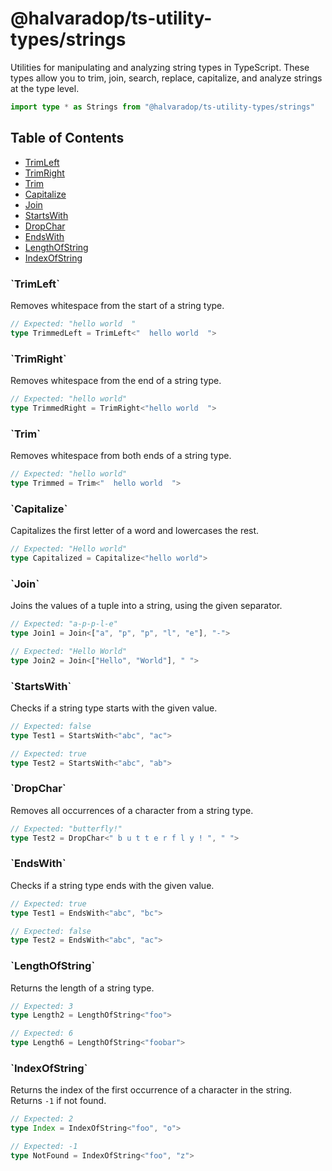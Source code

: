 # @halvaradop/ts-utility-types/strings

Utilities for manipulating and analyzing string types in TypeScript. These types allow you to trim, join, search, replace, capitalize, and analyze strings at the type level.

```ts
import type * as Strings from "@halvaradop/ts-utility-types/strings"
```

## Table of Contents

- [TrimLeft](#trim-left)
- [TrimRight](#trim-right)
- [Trim](#trim)
- [Capitalize](#capitalize)
- [Join](#join)
- [StartsWith](#starts-with)
- [DropChar](#drop-char)
- [EndsWith](#ends-with)
- [LengthOfString](#length-of-string)
- [IndexOfString](#index-of-string)

<h3 id="trim-left">`TrimLeft<Str extends string>`</h3>

Removes whitespace from the start of a string type.

```ts
// Expected: "hello world  "
type TrimmedLeft = TrimLeft<"  hello world  ">
```

<h3 id="trim-right">`TrimRight<Str extends string>`</h3>

Removes whitespace from the end of a string type.

```ts
// Expected: "hello world"
type TrimmedRight = TrimRight<"hello world  ">
```

<h3 id="trim">`Trim<Str extends string>`</h3>

Removes whitespace from both ends of a string type.

```ts
// Expected: "hello world"
type Trimmed = Trim<"  hello world  ">
```

<h3 id="capitalize">`Capitalize<Str extends string, FirstWord = true>`</h3>

Capitalizes the first letter of a word and lowercases the rest.

```ts
// Expected: "Hello world"
type Capitalized = Capitalize<"hello world">
```

<h3 id="join">`Join<Array extends unknown[], Separator extends number | string>`</h3>

Joins the values of a tuple into a string, using the given separator.

```ts
// Expected: "a-p-p-l-e"
type Join1 = Join<["a", "p", "p", "l", "e"], "-">

// Expected: "Hello World"
type Join2 = Join<["Hello", "World"], " ">
```

<h3 id="starts-with">`StartsWith<Str extends string, Match extends string>`</h3>

Checks if a string type starts with the given value.

```ts
// Expected: false
type Test1 = StartsWith<"abc", "ac">

// Expected: true
type Test2 = StartsWith<"abc", "ab">
```

<h3 id="drop-char">`DropChar<Str extends string, Match extends string>`</h3>

Removes all occurrences of a character from a string type.

```ts
// Expected: "butterfly!"
type Test2 = DropChar<" b u t t e r f l y ! ", " ">
```

<h3 id="ends-with">`EndsWith<Str extends string, Match extends string>`</h3>

Checks if a string type ends with the given value.

```ts
// Expected: true
type Test1 = EndsWith<"abc", "bc">

// Expected: false
type Test2 = EndsWith<"abc", "ac">
```

<h3 id="length-of-string">`LengthOfString<Str extends string>`</h3>

Returns the length of a string type.

```ts
// Expected: 3
type Length2 = LengthOfString<"foo">

// Expected: 6
type Length6 = LengthOfString<"foobar">
```

<h3 id="index-of-string">`IndexOfString<Str extends string, Match extends string>`</h3>

Returns the index of the first occurrence of a character in the string. Returns `-1` if not found.

```ts
// Expected: 2
type Index = IndexOfString<"foo", "o">

// Expected: -1
type NotFound = IndexOfString<"foo", "z">
```
